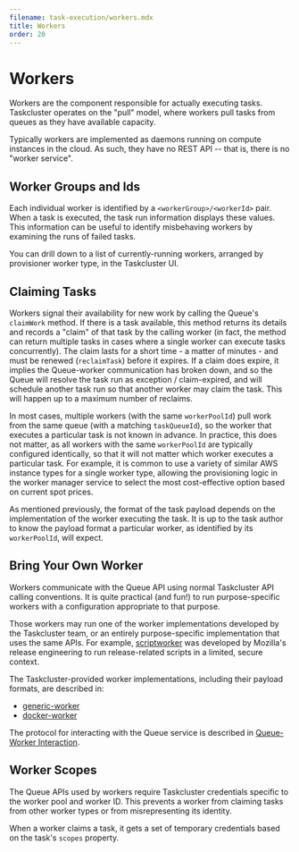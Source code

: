 ```yaml
---
filename: task-execution/workers.mdx
title: Workers
order: 20
---
```


# Workers

Workers are the component responsible for actually executing tasks. Taskcluster
operates on the "pull" model, where workers pull tasks from queues as they have
available capacity.

Typically workers are implemented as daemons running on compute instances in
the cloud. As such, they have no REST API -- that is, there is no "worker
service".

## Worker Groups and Ids

Each individual worker is identified by a `<workerGroup>/<workerId>` pair.
When a task is executed, the task run information displays these values.  This
information can be useful to identify misbehaving workers by examining the runs
of failed tasks.

You can drill down to a list of currently-running workers, arranged by
provisioner worker type, in the Taskcluster UI.

## Claiming Tasks

Workers signal their availability for new work by calling the Queue's
`claimWork` method. If there is a task available, this method returns its
details and records a "claim" of that task by the calling worker (in fact, the
method can return multiple tasks in cases where a single worker can execute
tasks concurrently). The claim lasts for a short time - a matter of minutes -
and must be renewed (`reclaimTask`) before it expires.  If a claim does expire,
it implies the Queue-worker communication has broken down, and so the Queue
will resolve the task run as exception / claim-expired, and will schedule
another task run so that another worker may claim the task. This will happen up
to a maximum number of reclaims.

In most cases, multiple workers (with the same `workerPoolId`) pull work from
the same queue (with a matching `taskQueueId`), so the worker that executes a
particular task is not known in advance.  In practice, this does not matter, as
all workers with the same `workerPoolId` are typically configured identically,
so that it will not matter which worker executes a particular task. For
example, it is common to use a variety of similar AWS instance types for a
single worker type, allowing the provisioning logic in the worker manager
service to select the most cost-effective option based on current spot prices.

As mentioned previously, the format of the task payload depends on the
implementation of the worker executing the task. It is up to the task author to
know the payload format a particular worker, as identified by its
`workerPoolId`, will expect.

## Bring Your Own Worker

Workers communicate with the Queue API using normal Taskcluster API calling
conventions. It is quite practical (and fun!) to run purpose-specific workers
with a configuration appropriate to that purpose.

Those workers may run one of the worker implementations developed by the
Taskcluster team, or an entirely purpose-specific implementation that uses the
same APIs. For example, [scriptworker](http://scriptworker.readthedocs.io/) was
developed by Mozilla's release engineering to run release-related scripts in a limited,
secure context.

The Taskcluster-provided worker implementations, including their payload formats, are described in:
* [generic-worker](/docs/reference/workers/generic-worker)
* [docker-worker](/docs/reference/workers/docker-worker)

The protocol for interacting with the Queue service is described in
[Queue-Worker
Interaction](/docs/reference/platform/queue/worker-interaction).

## Worker Scopes

The Queue APIs used by workers require Taskcluster credentials specific to the
worker pool and worker ID. This prevents a worker from claiming tasks from other
worker types or from misrepresenting its identity.

When a worker claims a task, it gets a set of temporary credentials based on
the task's `scopes` property.
